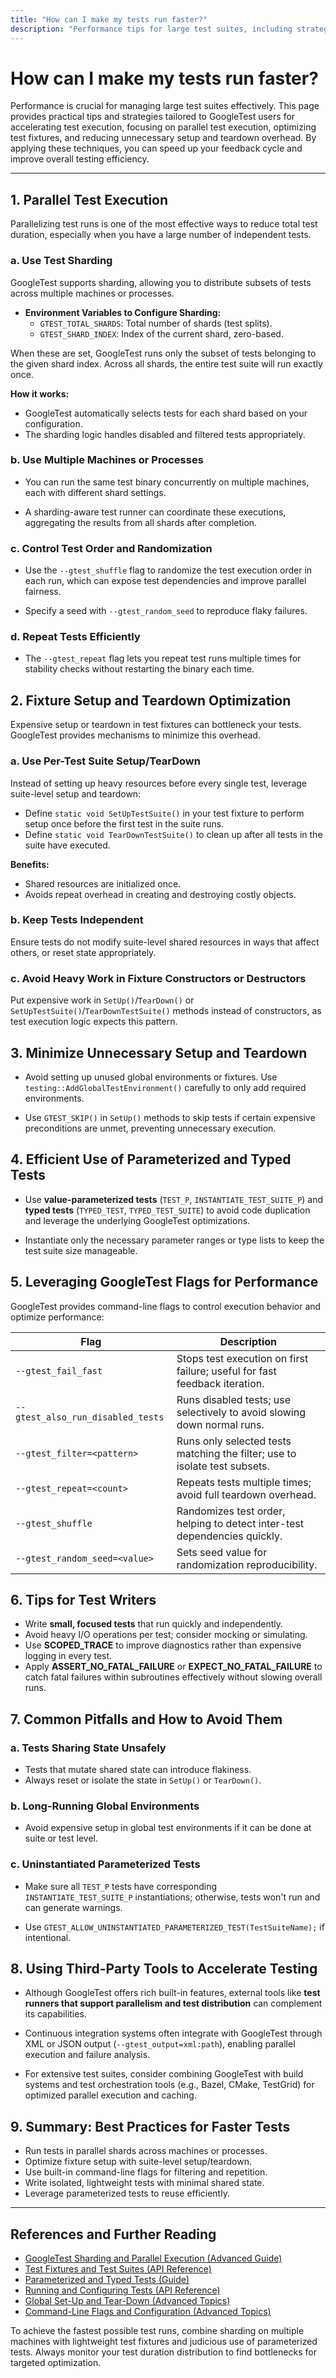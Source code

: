```yaml
---
title: "How can I make my tests run faster?"
description: "Performance tips for large test suites, including strategies for parallel test execution, fixture optimization, and minimizing unnecessary setup or teardown overhead. References third-party tools and flags to accelerate testing."
---
```


# How can I make my tests run faster?

Performance is crucial for managing large test suites effectively. This page provides practical tips and strategies tailored to GoogleTest users for accelerating test execution, focusing on parallel test execution, optimizing test fixtures, and reducing unnecessary setup and teardown overhead. By applying these techniques, you can speed up your feedback cycle and improve overall testing efficiency.

---

## 1. Parallel Test Execution

Parallelizing test runs is one of the most effective ways to reduce total test duration, especially when you have a large number of independent tests.

### a. Use Test Sharding
GoogleTest supports sharding, allowing you to distribute subsets of tests across multiple machines or processes.

- **Environment Variables to Configure Sharding:**
  - `GTEST_TOTAL_SHARDS`: Total number of shards (test splits).
  - `GTEST_SHARD_INDEX`: Index of the current shard, zero-based.

When these are set, GoogleTest runs only the subset of tests belonging to the given shard index. Across all shards, the entire test suite will run exactly once.

**How it works:**
- GoogleTest automatically selects tests for each shard based on your configuration.
- The sharding logic handles disabled and filtered tests appropriately.

### b. Use Multiple Machines or Processes
- You can run the same test binary concurrently on multiple machines, each with different shard settings.

- A sharding-aware test runner can coordinate these executions, aggregating the results from all shards after completion.

### c. Control Test Order and Randomization
- Use the `--gtest_shuffle` flag to randomize the test execution order in each run, which can expose test dependencies and improve parallel fairness.

- Specify a seed with `--gtest_random_seed` to reproduce flaky failures.

### d. Repeat Tests Efficiently
- The `--gtest_repeat` flag lets you repeat test runs multiple times for stability checks without restarting the binary each time.

## 2. Fixture Setup and Teardown Optimization

Expensive setup or teardown in test fixtures can bottleneck your tests. GoogleTest provides mechanisms to minimize this overhead.

### a. Use Per-Test Suite Setup/TearDown

Instead of setting up heavy resources before every single test, leverage suite-level setup and teardown:

- Define `static void SetUpTestSuite()` in your test fixture to perform setup once before the first test in the suite runs.
- Define `static void TearDownTestSuite()` to clean up after all tests in the suite have executed.

**Benefits:**
- Shared resources are initialized once.
- Avoids repeat overhead in creating and destroying costly objects.

### b. Keep Tests Independent

Ensure tests do not modify suite-level shared resources in ways that affect others, or reset state appropriately.

### c. Avoid Heavy Work in Fixture Constructors or Destructors

Put expensive work in `SetUp()`/`TearDown()` or `SetUpTestSuite()`/`TearDownTestSuite()` methods instead of constructors, as test execution logic expects this pattern.

## 3. Minimize Unnecessary Setup and Teardown

- Avoid setting up unused global environments or fixtures. Use `testing::AddGlobalTestEnvironment()` carefully to only add required environments.

- Use `GTEST_SKIP()` in `SetUp()` methods to skip tests if certain expensive preconditions are unmet, preventing unnecessary execution.

## 4. Efficient Use of Parameterized and Typed Tests

- Use **value-parameterized tests** (`TEST_P`, `INSTANTIATE_TEST_SUITE_P`) and **typed tests** (`TYPED_TEST`, `TYPED_TEST_SUITE`) to avoid code duplication and leverage the underlying GoogleTest optimizations.

- Instantiate only the necessary parameter ranges or type lists to keep the test suite size manageable.

## 5. Leveraging GoogleTest Flags for Performance

GoogleTest provides command-line flags to control execution behavior and optimize performance:

| Flag                                | Description                                                                 |
|-------------------------------------|-----------------------------------------------------------------------------|
| `--gtest_fail_fast`                 | Stops test execution on first failure; useful for fast feedback iteration.  |
| `--gtest_also_run_disabled_tests`  | Runs disabled tests; use selectively to avoid slowing down normal runs.     |
| `--gtest_filter=<pattern>`          | Runs only selected tests matching the filter; use to isolate test subsets.  |
| `--gtest_repeat=<count>`            | Repeats tests multiple times; avoid full teardown overhead.                  |
| `--gtest_shuffle`                   | Randomizes test order, helping to detect inter-test dependencies quickly.   |
| `--gtest_random_seed=<value>`       | Sets seed value for randomization reproducibility.                          |

## 6. Tips for Test Writers

- Write **small, focused tests** that run quickly and independently.
- Avoid heavy I/O operations per test; consider mocking or simulating.
- Use **SCOPED_TRACE** to improve diagnostics rather than expensive logging in every test.
- Apply **ASSERT_NO_FATAL_FAILURE** or **EXPECT_NO_FATAL_FAILURE** to catch fatal failures within subroutines effectively without slowing overall runs.

## 7. Common Pitfalls and How to Avoid Them

### a. Tests Sharing State Unsafely
- Tests that mutate shared state can introduce flakiness.
- Always reset or isolate the state in `SetUp()` or `TearDown()`.

### b. Long-Running Global Environments
- Avoid expensive setup in global test environments if it can be done at suite or test level.

### c. Uninstantiated Parameterized Tests
- Make sure all `TEST_P` tests have corresponding `INSTANTIATE_TEST_SUITE_P` instantiations; otherwise, tests won't run and can generate warnings.

- Use `GTEST_ALLOW_UNINSTANTIATED_PARAMETERIZED_TEST(TestSuiteName);` if intentional.

## 8. Using Third-Party Tools to Accelerate Testing

- Although GoogleTest offers rich built-in features, external tools like **test runners that support parallelism and test distribution** can complement its capabilities.

- Continuous integration systems often integrate with GoogleTest through XML or JSON output (`--gtest_output=xml:path`), enabling parallel execution and failure analysis.

- For extensive test suites, consider combining GoogleTest with build systems and test orchestration tools (e.g., Bazel, CMake, TestGrid) for optimized parallel execution and caching.

## 9. Summary: Best Practices for Faster Tests

- Run tests in parallel shards across machines or processes.
- Optimize fixture setup with suite-level setup/teardown.
- Use built-in command-line flags for filtering and repetition.
- Write isolated, lightweight tests with minimal shared state.
- Leverage parameterized tests to reuse efficiently.

---

## References and Further Reading

- [GoogleTest Sharding and Parallel Execution (Advanced Guide)](docs/advanced.md#running-test-programs-advanced-options)
- [Test Fixtures and Test Suites (API Reference)](docs/reference/testing.md#test)
- [Parameterized and Typed Tests (Guide)](guides/advanced-testing-strategies/parameterized-and-typed-tests)
- [Running and Configuring Tests (API Reference)](api-reference/core-testing-api/running-and-configuring-tests)
- [Global Set-Up and Tear-Down (Advanced Topics)](docs/advanced.md#global-set-up-and-tear-down)
- [Command-Line Flags and Configuration (Advanced Topics)](docs/advanced.md#running-test-programs-advanced-options)

<Tip>
To achieve the fastest possible test runs, combine sharding on multiple machines with lightweight test fixtures and judicious use of parameterized tests. Always monitor your test duration distribution to find bottlenecks for targeted optimization.
</Tip>
